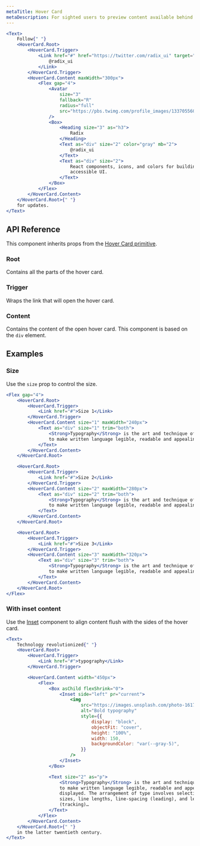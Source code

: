 ```yaml
---
metaTitle: Hover Card
metaDescription: For sighted users to preview content available behind a link.
---
```


```jsx live=true
<Text>
	Follow{" "}
	<HoverCard.Root>
		<HoverCard.Trigger>
			<Link href="#" href="https://twitter.com/radix_ui" target="_blank">
				@radix_ui
			</Link>
		</HoverCard.Trigger>
		<HoverCard.Content maxWidth="300px">
			<Flex gap="4">
				<Avatar
					size="3"
					fallback="R"
					radius="full"
					src="https://pbs.twimg.com/profile_images/1337055608613253126/r_eiMp2H_400x400.png"
				/>
				<Box>
					<Heading size="3" as="h3">
						Radix
					</Heading>
					<Text as="div" size="2" color="gray" mb="2">
						@radix_ui
					</Text>
					<Text as="div" size="2">
						React components, icons, and colors for building high-quality,
						accessible UI.
					</Text>
				</Box>
			</Flex>
		</HoverCard.Content>
	</HoverCard.Root>{" "}
	for updates.
</Text>
```

## API Reference

This component inherits props from the [Hover Card primitive](/primitives/docs/components/hover-card).

### Root

Contains all the parts of the hover card.

### Trigger

Wraps the link that will open the hover card.

### Content

Contains the content of the open hover card. This component is based on the `div` element.

<ThemesPropsTable defs="hoverCardContentPropDefs" />

## Examples

### Size

Use the `size` prop to control the size.

```jsx live=true
<Flex gap="4">
	<HoverCard.Root>
		<HoverCard.Trigger>
			<Link href="#">Size 1</Link>
		</HoverCard.Trigger>
		<HoverCard.Content size="1" maxWidth="240px">
			<Text as="div" size="1" trim="both">
				<Strong>Typography</Strong> is the art and technique of arranging type
				to make written language legible, readable and appealing when displayed.
			</Text>
		</HoverCard.Content>
	</HoverCard.Root>

	<HoverCard.Root>
		<HoverCard.Trigger>
			<Link href="#">Size 2</Link>
		</HoverCard.Trigger>
		<HoverCard.Content size="2" maxWidth="280px">
			<Text as="div" size="2" trim="both">
				<Strong>Typography</Strong> is the art and technique of arranging type
				to make written language legible, readable and appealing when displayed.
			</Text>
		</HoverCard.Content>
	</HoverCard.Root>

	<HoverCard.Root>
		<HoverCard.Trigger>
			<Link href="#">Size 3</Link>
		</HoverCard.Trigger>
		<HoverCard.Content size="3" maxWidth="320px">
			<Text as="div" size="3" trim="both">
				<Strong>Typography</Strong> is the art and technique of arranging type
				to make written language legible, readable and appealing when displayed.
			</Text>
		</HoverCard.Content>
	</HoverCard.Root>
</Flex>
```

### With inset content

Use the [Inset](/themes/docs/components/inset) component to align content flush with the sides of the hover card.

```jsx live=true
<Text>
	Technology revolutionized{" "}
	<HoverCard.Root>
		<HoverCard.Trigger>
			<Link href="#">typography</Link>
		</HoverCard.Trigger>

		<HoverCard.Content width="450px">
			<Flex>
				<Box asChild flexShrink="0">
					<Inset side="left" pr="current">
						<img
							src="https://images.unsplash.com/photo-1617050318658-a9a3175e34cb?&auto=format&fit=crop&w=300&q=90"
							alt="Bold typography"
							style={{
								display: "block",
								objectFit: "cover",
								height: "100%",
								width: 150,
								backgroundColor: "var(--gray-5)",
							}}
						/>
					</Inset>
				</Box>

				<Text size="2" as="p">
					<Strong>Typography</Strong> is the art and technique of arranging type
					to make written language legible, readable and appealing when
					displayed. The arrangement of type involves selecting typefaces, point
					sizes, line lengths, line-spacing (leading), and letter-spacing
					(tracking)…
				</Text>
			</Flex>
		</HoverCard.Content>
	</HoverCard.Root>{" "}
	in the latter twentieth century.
</Text>
```

